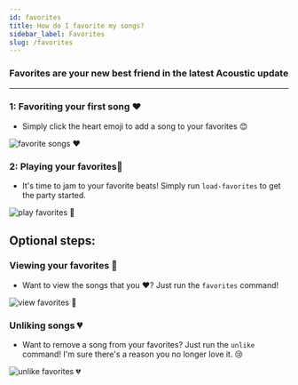 ```yaml
---
id: favorites
title: How do I favorite my songs?
sidebar_label: Favorites
slug: /favorites
---
```


### Favorites are your new best friend in the latest Acoustic update

---

### 1: Favoriting your first song ❤️

- Simply click the heart emoji to add a song to your favorites 😊

![favorite songs ❤️](/img/docs/favorites/favorites.png)

### 2: Playing your favorites🕺

- It's time to jam to your favorite beats! Simply run `load-favorites` to get the party started.

![play favorites 🕺](/img/docs/favorites/load-favorites.png)

## Optional steps:

### Viewing your favorites 👀

- Want to view the songs that you ❤️? Just run the `favorites` command!

![view favorites 👀](/img/docs/favorites/view-favorites.png)

### Unliking songs 💔

- Want to remove a song from your favorites? Just run the `unlike` command! I'm sure there's a reason you no longer love it. 😢

![unlike favorites 💔](/img/docs/favorites/unlike.png)
